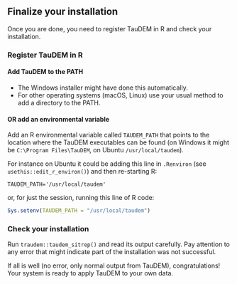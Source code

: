 ## Finalize your installation

Once you are done, you need to register TauDEM in R and check your installation.

### Register TauDEM in R

#### Add TauDEM to the PATH

- The Windows installer might have done this automatically.
- For other operating systems (macOS, Linux) use your usual method to add a directory to the PATH.

#### OR add an environmental variable

Add an R environmental variable called `TAUDEM_PATH` that points to the location where the TauDEM executables can be found (on Windows it might be `C:\Program Files\TauDEM`, on Ubuntu `/usr/local/taudem`).

For instance on Ubuntu it could be adding this line in `.Renviron`
(see `usethis::edit_r_environ()`)
and then re-starting R:

```
TAUDEM_PATH='/usr/local/taudem'
```

or, for just the session, running this line of R code:

```r
Sys.setenv(TAUDEM_PATH = "/usr/local/taudem")
```

### Check your installation 

Run `traudem::taudem_sitrep()` and read its output carefully. Pay attention to any error that might indicate part of the installation was not successful.

If all is well (no error, only normal output from TauDEM), congratulations!
Your system is ready to apply TauDEM to your own data.
